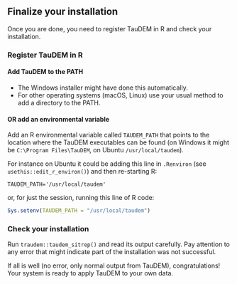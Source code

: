 ## Finalize your installation

Once you are done, you need to register TauDEM in R and check your installation.

### Register TauDEM in R

#### Add TauDEM to the PATH

- The Windows installer might have done this automatically.
- For other operating systems (macOS, Linux) use your usual method to add a directory to the PATH.

#### OR add an environmental variable

Add an R environmental variable called `TAUDEM_PATH` that points to the location where the TauDEM executables can be found (on Windows it might be `C:\Program Files\TauDEM`, on Ubuntu `/usr/local/taudem`).

For instance on Ubuntu it could be adding this line in `.Renviron`
(see `usethis::edit_r_environ()`)
and then re-starting R:

```
TAUDEM_PATH='/usr/local/taudem'
```

or, for just the session, running this line of R code:

```r
Sys.setenv(TAUDEM_PATH = "/usr/local/taudem")
```

### Check your installation 

Run `traudem::taudem_sitrep()` and read its output carefully. Pay attention to any error that might indicate part of the installation was not successful.

If all is well (no error, only normal output from TauDEM), congratulations!
Your system is ready to apply TauDEM to your own data.
